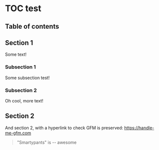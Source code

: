 
# TOC test

## Table of contents

## Section 1

Some text!

### Subsection 1

Some subsection test!

### Subsection 2

Oh cool, more text!

## Section 2

And section 2, with a hyperlink to check GFM is preserved: https://handle-me-gfm.com

<div data-recma-plugin-works={recmaPluginWorking}></div>

> "Smartypants" is -- awesome
